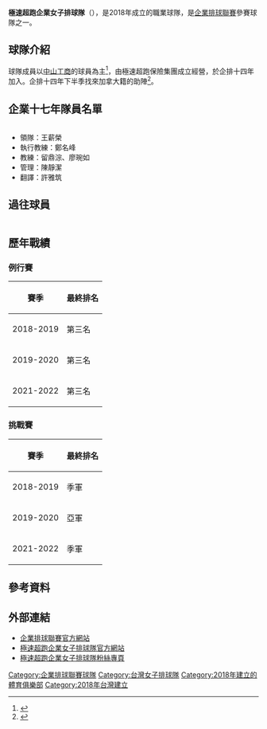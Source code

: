 {{infobox volleyball club
 |clubname        = 極速超跑企業女子排球隊 <br/>  TopSpeedVolley
 |short name      = 極速超跑
 |image           = [[File:極速超跑女子排球隊logo.png|无框]]
 |fullname        = 
 |founded         = 2018年
 |ground          = 
 |capacity        = 
 |chairman        = 
 |manager         = [[鄭名峰|鄭名峰]]
 |captain         = [[陳菀婷|陳菀婷]]
 |league          = [[企業排球聯賽|企業排球聯賽]] 
 |season          = 
 |position        = 
 |website         = 
| pattern_la1 =  
| pattern_b1  =   
| pattern_ra1 =  
| pattern_s1  = 
| leftarm1    = 
| body1       = 
| rightarm1   =  
| shorts1     = 
| pattern_la2 =  
| pattern_b2  =  
| pattern_ra2 =  
| pattern_s2  = 
| leftarm2    =   
| body2       =   
| rightarm2   = 
| shorts2     = 
}}

'''極速超跑企業女子排球隊'''（{{lang-en|'''TopSpeedVolley'''}}），是2018年成立的職業球隊，是[[企業排球聯賽|企業排球聯賽]]參賽球隊之一。

{{TOCLimit|3}}

==球隊介紹==
球隊成員以[[中山工商|中山工商]]的球員為主<ref>{{cite news |author1=謝孟儒 |title=企排／從看不懂球到成立極速超跑　老闆亞運後衝動霸氣投入 |url=https://sports.ettoday.net/news/1321248 |accessdate=2021年10月8日 |work=ETtoday新聞雲 |date=2018-12-03 |archive-date=2021-10-08 |archive-url=https://web.archive.org/web/20211008145536/https://sports.ettoday.net/news/1321248 |dead-url=no }}</ref>，由極速超跑保險集團成立經營，於企排十四年加入。企排十四年下半季找來加拿大籍的{{le|夏娜·約瑟夫|Shainah Joseph}}助陣<ref>{{cite news |author1=詹健全 |title=企排最強洋將「黑色閃電」抵台　極速超跑補強戰力 |url=https://tw.appledaily.com/sports/20190111/YR6CD4PW4IZTRO5NWHSQUZ2HBY/ |accessdate=2021年10月8日 |work=蘋果日報 |date=2019-01-11 |archive-date=2020-10-22 |archive-url=https://web.archive.org/web/20201022212908/https://tw.appledaily.com/sports/20190111/YR6CD4PW4IZTRO5NWHSQUZ2HBY/ |dead-url=no }}</ref>。


{{TOCLimit|3}}

== 企業十七年隊員名單 ==
{|cellpadding="3" cellspacing="3" class="toccolours" style="background:#f8f8f8; font-size:95%; align=left" width="80%" 
|- align="center" style="font-size: 130%;"
|- align="center" bgcolor=#FFA1A1 style="font-size:100%;"
!背號
!姓名 
!生日
!身高(cm)/體重(kg) 
!國籍
!畢業學校
!位置
!備註
|-style="background:#ffffff"
|align="center"|3
|align="center"|Milana Bozic
|align="center"|2000/07/19
|align="center"|184/
|align="center"|{{BIH}}
|align="center"|
|align="center"|舉球員
|align="center"|
|-style="background:#ffffff"
|align="center"|4
|align="center"|丁柔安
|align="center"|1997/01/31
|align="center"|160/50
|align="center"|{{ROC}}
|align="center"|[[臺北市立大學|臺北市立大學]]
|align="center"|自由球員
|align="center"|
|-style="background:#ffffff"
|align="center"|5
|align="center"|陳怡如
|align="center"|1989/12/21
|align="center"|175/66
|align="center"|{{ROC}}
|align="center"|[[臺灣師範大學|臺灣師範大學]]
|align="center"|中間手
|align="center"|
|-style="background:#ffffff"
|align="center"|6
|align="center"|高歆媛
|align="center"|2002/09/28
|align="center"|172/68
|align="center"|{{ROC}}
|align="center"|[[臺中市立東山高級中學|東山高中]]
|align="center"|主攻手
|align="center"|
|-style="background:#ffffff"
|align="center"|7
|align="center"|林書荷
|align="center"|1999/02/06
|align="center"|168/66
|align="center"|{{ROC}}
|align="center"|[[國立體育大學|國立體育大學]]
|align="center"|主攻手
|align="center"|
|-style="background:#ffffff"
|align="center"|8
|align="center"|江思萳
|align="center"|1998/09/01
|align="center"|168/66
|align="center"|{{ROC}}
|align="center"|[[靜宜大學|靜宜大學]]
|align="center"|中間手
|align="center"|
|-style="background:#ffffff"
|align="center"|9
|align="center"|蔡幼群
|align="center"|2001/07/20
|align="center"|174/57
|align="center"|{{ROC}}
|align="center"|[[基隆市立安樂高級中學|安樂高中]]
|align="center"|主攻手
|align="center"|
|-style="background:#ffffff"
|align="center"|11
|align="center"|[[陳菀婷|陳菀婷]]
|align="center"|1990/11/25
|align="center"|180/73
|align="center"|{{ROC}}
|align="center"|[[臺灣師範大學|臺灣師範大學]]
|align="center"|副攻手
|align="center"|隊長
|-style="background:#ffffff"
|align="center"|12
|align="center"|Berkeley Oblad
|align="center"|1990/11/25
|align="center"|192/
|align="center"|{{USA}}
|align="center"|
|align="center"|中間手
|align="center"|
|-style="background:#ffffff"
|align="center"|13
|align="center"|Maria Dancheva
|align="center"|1995/12/04
|align="center"|195/
|align="center"|{{BUL}}
|align="center"|
|align="center"|主攻手
|align="center"|
|-style="background:#ffffff"
|align="center"|14
|align="center"|張嘉羚
|align="center"|
|align="center"|177/69
|align="center"|{{ROC}}
|align="center"|[[臺中市立東山高級中學|東山高中]]
|align="center"|主攻手
|align="center"|
|-style="background:#ffffff"
|align="center"|16
|align="center"|黃素琴
|align="center"|2000/09/01
|align="center"|167/62
|align="center"|{{ROC}}
|align="center"|[[高雄市私立三信高級家事商業職業學校|三信家商]]
|align="center"|主攻手
|align="center"|
|-style="background:#ffffff"
|align="center"|17
|align="center"|Renele Forde
|align="center"|1990/08/06
|align="center"|190/
|align="center"|{{TRI}}
|align="center"|
|align="center"|中間手
|align="center"|
|-style="background:#ffffff"
|align="center"|19
|align="center"|欒妤雯
|align="center"|2002/07/23
|align="center"|172/58
|align="center"|{{ROC}}
|align="center"|[[臺中市立東山高級中學|東山高中]]
|align="center"|舉球員
|align="center"|
|-style="background:#ffffff"
|align="center"|20
|align="center"|詹佳茵
|align="center"|2003/02/14
|align="center"|164/52
|align="center"|{{ROC}}
|align="center"|[[臺中市立東山高級中學|東山高中]]
|align="center"|自由球員
|align="center"|
|}
*領隊：王薪榮
*執行教練：鄭名峰
*教練：留鼎淙、廖琬如
*管理：陳靜潔
*翻譯：許雅筑

==過往球員==
{|cellpadding="3" cellspacing="3" class="toccolours" style="background:#f8f8f8; font-size:95%; align=left" width="80%" 
|- align="center" style="font-size: 130%;"
|- align="center" bgcolor=#FFA1A1 style="font-size:100%;"
! 姓名 
! 背號 
! 年度 
! 備註
|-style="background:#ffffff"
|align="center"|{{flagicon|CAN}} Shainah Joseph
|align="center"|15 
|align="center"|2019
|align="center"|下半季加入
|-style="background:#ffffff"
|align="center"|{{flagicon|ROC}} [[楊怡真|楊怡真]]
|align="center"|6 
|align="center"|2019-2020
|align="center"|旅外
|-style="background:#ffffff"
|align="center"|{{flagicon|ROC}} 王珮玲
|align="center"|17 
|align="center"|2020 
|align="center"|
|-style="background:#ffffff"
|align="center"|{{flagicon|ROC}} 劉雙菱
|align="center"|6 
|align="center"|2020-2021 
|align="center"|
|-style="background:#ffffff"
|align="center"|{{flagicon|SRB}} Bozica Markovic
|align="center"|6 
|align="center"|2020-2021 
|align="center"|
|-style="background:#ffffff"
|align="center"|{{flagicon|ROC}} 胡曉佩
|align="center"|10 
|align="center"|2020-2021 
|align="center"|
|-style="background:#ffffff"
|align="center"|{{flagicon|SRB}} Aleksandra Cirovic
|align="center"|14 
|align="center"|2020-2021 
|align="center"|
|-style="background:#ffffff"
|align="center"|{{flagicon|ROC}} 羅儀璟
|align="center"|1 
|align="center"|2021 
|align="center"|下半季加入
|}

== 歷年戰績 ==
=== 例行賽 ===
{| style="background-color:#FFFFFF; font-size: 95%; border: gray solid 1px; border-collapse: collapse;" cellpadding="3" cellspacing="0" border="1"
!賽季
!最終排名
|-
|2018-2019
|第三名
|-
|2019-2020
|第三名
|-
|2021-2022
|第三名
|}

=== 挑戰賽 ===
{| style="background-color:#FFFFFF; font-size: 95%; border: gray solid 1px; border-collapse: collapse;" cellpadding="3" cellspacing="0" border="1"
!賽季
!最終排名
|-
|2018-2019
|季軍
|-
|2019-2020
|亞軍
|-
|2021-2022
|季軍
|}

==參考資料==
{{reflist}}

== 外部連結 ==
*[http://tvl.ctvba.org.tw/ 企業排球聯賽官方網站] {{Wayback|url=http://tvl.ctvba.org.tw/ |date=20210207004420 }}
*[https://fayat9f.wixsite.com/tpsd 極速超跑企業女子排球隊官方網站]
*[https://www.facebook.com/TopSpeedVolley/ 極速超跑企業女子排球隊粉絲專頁]
{{台灣排球}}
{{企業排球聯賽}}
[[Category:企業排球聯賽球隊|Category:企業排球聯賽球隊]]
[[Category:台灣女子排球隊|Category:台灣女子排球隊]]
[[Category:2018年建立的體育俱樂部|Category:2018年建立的體育俱樂部]]
[[Category:2018年台灣建立|Category:2018年台灣建立]]